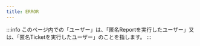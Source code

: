---
title: ERROR
---

:::info
このページ内での「ユーザー」は、「匿名Reportを実行したユーザー」又は、「匿名Ticketを実行したユーザー」のことを指します。
:::